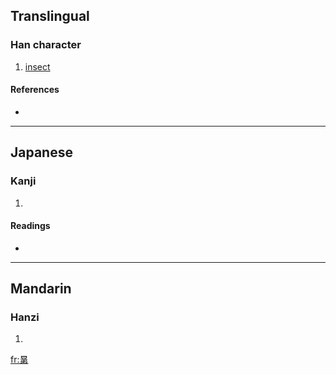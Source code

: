 ==Translingual==

===Han character===
{{Han char|rn=72|rad=日|as=07|sn=11|four=6022<sub>7</sub>|canj=日金弓竹 (ACNH)}}

# [[insect]]

====References====
* {{Han ref|kx=0495.390|dkj=13944|dj=0862.020|hdz=21514.070|uh=665C|ud=26204|bh=D5AD|bd=54701}}

----

==Japanese==

===Kanji===
{{ja-kanji|grade=|rs=日07}}

# {{defn|Japanese}}

====Readings====
* {{ja-readings|on=[[こん]] (kon), [[あに]] (ani)|kun=}}

----

==Mandarin==

===Hanzi===
{{cmn-hanzi|pin=[[kūn]] ([[kun1]])|wg=k'un<sup>1</sup>}}

# {{defn|Mandarin}}

[[fr:晜]]
